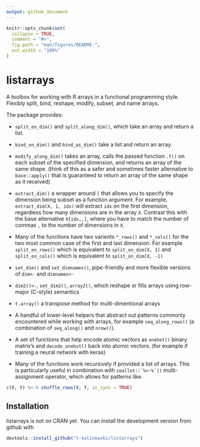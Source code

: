 ```yaml
---
output: github_document
---
```


<!-- README.md is generated from README.Rmd. Please edit that file -->

```r
knitr::opts_chunk$set(
  collapse = TRUE,
  comment = "#>",
  fig.path = "man/figures/README-",
  out.width = "100%"
)
```
# listarrays
A toolbox for working with R arrays in a functional programming style. Flexibly
split, bind, reshape, modify, subset, and name arrays.

The package provides:

+  `split_on_dim()` and `split_along_dim()`, which take an array and return a list.
    
+  `bind_on_dim()` and `bind_as_dim()` take a list and return an array.
    
+  `modify_along_dim()` takes an array, calls the passed function `.f()` on each
    subset of the specified dimension, and returns an array of the same shape.
    (think of this as a safer and sometimes faster alternative to `base::apply()` 
    that is guaranteed to return an array of the same shape as it received)
    
+  `extract_dim()` a wrapper around `[` that allows you to specify the dimension 
   being subset as a function argument. For example, `extract_dim(X, 1, idx)`
   will extract `idx` on the first dimension, regardless how many dimensions are in 
   the array `X`.  Contrast this with the base alternative `X[idx,,]`, where you
   have to match the number of commas `,` to the number of dimensions in `X`.
    
+  Many of the functions have two varients `*_rows()` and `*_cols()` for the two 
   most common case of the first and last dimension. For example 
   `split_on_rows()` which is equivalent to `split_on_dim(X, 1)` and 
   `split_on_cols()` which is equivalent to `split_on_dim(X, -1)`
    
*  `set_dim()` and `set_dimnames()`, pipe-friendly and more flexible
    versions of `dim<-` and `dimnames<-`
    
*   `dim2()<-`,  `set_dim2()`, `array2()`, which reshape or fills arrays using
    row-major (C-style) semantics
    
*   `t.array()` a transpose method for multi-dimentional arrays
    
*  A handful of lower-level helpers that abstract out patterns commonly
   encountered while working with arrays, for example `seq_along_rows()` (a
   combination of `seq_along()` and `nrow()`).

*  A set of functions that help encode atomic vectors as `onehot()` binary
   matrix's and `decode_onehot()` back into atomic vectors. (for example if
   training a neural network with keras)

*  Many of the functions work recursively if provided a list of arrays. This is
   particularly useful in combination with ``` zeallot::`%<-%`() ``` multi-assignment
   operator, which allows for patterns like:
``` R
c(X, Y) %<-% shuffle_rows(X, Y, in_sync = TRUE)
```


## Installation

listarrays is not on CRAN yet. You can install the development version from github with

``` r
devtools::install_github("t-kalinowski/listarrays")
```





